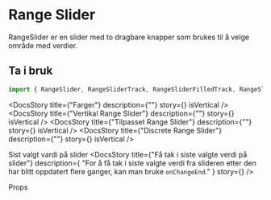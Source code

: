 
<Meta of={RangeSliderStories} />

<DocsContainer>

# Range Slider

RangeSlider er en slider med to dragbare knapper som brukes til å velge område med verdier.

## Ta i bruk

```jsx
import { RangeSlider, RangeSliderTrack, RangeSliderFilledTrack, RangeSliderThumb } from "@kvib/react";
```

<Feedback component="RangeSlider" />

<DocsStory title={"Farger"} description={""} story={<Canvas of={RangeSliderStories.RangeSliderColors} className="fullwidth" />} isVertical />
<DocsStory
  title={"Vertikal Range Slider"}
  description={""}
  story={<Canvas of={RangeSliderStories.RangeSliderOrientation} className="fullwidth" />}
  isVertical
/>
<DocsStory
  title={"Tilpasset Range Slider"}
  description={""}
  story={<Canvas of={RangeSliderStories.RangeSliderCustomizing} className="fullwidth" />}
  isVertical
/>
<DocsStory
  title={"Discrete Range Slider"}
  description={""}
  story={<Canvas of={RangeSliderStories.RangeSliderDiscrete} className="fullwidth" />}
  isVertical
/>

<DocsHeading light>Sist valgt vardi på slider</DocsHeading>
<DocsStory
  title={"Få tak i siste valgte verdi på slider"}
  description={
    "For å få tak i siste valgte verdi fra slideren etter den har blitt oppdatert flere ganger, kan man bruke `onChangeEnd`."
  }
  story={<Source code={RangeSliderStrings} dark />}
/>

<DocsHeading light>Props</DocsHeading>
<Canvas of={RangeSliderStories.Preview} className="fullwidth" />
<Controls of={RangeSliderStories.Preview} />

</DocsContainer>
